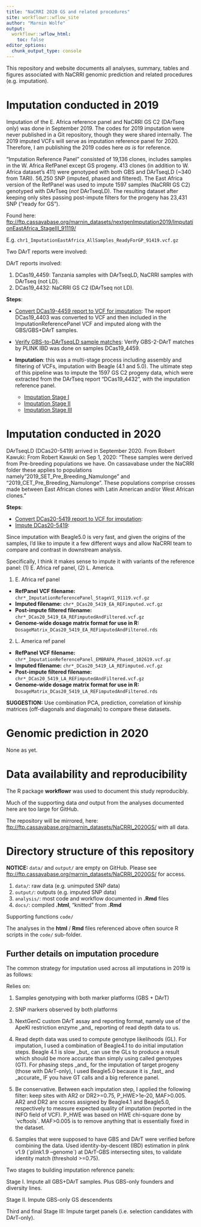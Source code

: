 ```yaml
---
title: "NaCRRI 2020 GS and related procedures"
site: workflowr::wflow_site
author: "Marnin Wolfe"
output:
  workflowr::wflow_html:
    toc: false
editor_options:
  chunk_output_type: console
---
```


This repository and website documents all analyses, summary, tables and figures associated with NaCRRI genomic prediction and related procedures (e.g. imputation).

# Imputation conducted in 2019

Imputation of the E. Africa reference panel and NaCRRI GS C2 (DArTseq only) was done in September 2019. The codes for 2019 imputation were never published in a Git repository, though they were shared internally. The 2019 imputed VCFs will serve as imputation reference panel for 2020. Therefore, I am publishing the 2019 codes here *as is* for reference.

"Imputation Reference Panel" consisted of 19,136 clones, includes samples in the W. Africa RefPanel except GS progeny. 413 clones (in addition to W. Africa dataset's 411) were genotyped with both GBS and DArTseqLD (\~340 from TARI). 56,250 SNP (imputed, phased and filtered). The East Africa version of the RefPanel was used to impute 1597 samples (NaCRRI GS C2) genotyped with DArTseq (*not* DArTseqLD). The resulting dataset after keeping only sites passing post-impute filters for the progeny has 23,431 SNP ("ready for GS").

Found here: <ftp://ftp.cassavabase.org/marnin_datasets/nextgenImputation2019/ImputationEastAfrica_StageIII_91119/>

E.g. `chr1_ImputationEastAfrica_AllSamples_ReadyForGP_91419.vcf.gz`

Two DArT reports were involved:

DArT reports involved:

1.  DCas19\_4459: Tanzania samples with DArTseqLD, NaCRRI samples with DArTseq (not LD).
2.  DCas19\_4432: NaCRRI GS C2 (DArTseq not LD).

**Steps**:

-   [Convert DCas19-4459 report to VCF for imputation](convertDArTseqLD_to_VCF_82719.html): The report DCas19\_4403 was converted to VCF and then included in the ImputationReferencePanel VCF and imputed along with the GBS/GBS+DArT samples.

-   [Verify GBS-to-DArTseqLD sample matches](Verify_gbs2dart_sampleMatches_82819.html): Verify GBS-2-DArT matches by PLINK IBD was done on samples DCas19\_4459.

-   **Imputation**: this was a multi-stage process including assembly and filtering of VCFs, imputation with Beagle (4.1 and 5.0). The ultimate step of this pipeline was to impute the 1597 GS C2 progeny data, which were extracted from the DArTseq report "DCas19\_4432", with the imputation reference panel.

    -   [Imputation Stage I](Imputation_EastAfrica_StageI_82819.html)
    -   [Imputation Stage II](Imputation_EastAfrica_StageII_91019.html)
    -   [Imputation Stage III](Imputation_EastAfrica_StageIII_91119.html)

# Imputation conducted in 2020

DArTseqLD (DCas20-5419) arrived in September 2020. From Robert Kawuki: From Robert Kawuki on Sep 1, 2020: "These samples were derived from Pre-breeding populations we have. On cassavabase under the NaCRRI folder these applies to populations namely "2019_SET_Pre_Breeding_Namulonge" and "2019_CET_Pre_Breeding_Namulonge". These populations comprise crosses made between East African clones with Latin American and/or West African clones."

**Steps**:

-   [Convert DCas20-5419 report to VCF for imputation](convertDCas20_5419_ToVCF.html):
-   [Impute DCas20-5419](ImputeDCas20_5419.html):

Since imputation with Beagle5.0 is very fast, and given the origins of the samples, I'd like to impute it a few different ways and allow NaCRRI team to compare and contrast in downstream analysis.

Specifically, I think it makes sense to impute it with variants of the reference panel: (1) E. Africa ref panel, (2) L. America.

1.  E. Africa ref panel

-   **RefPanel VCF filename:** `chr*_ImputationReferencePanel_StageVI_91119.vcf.gz`
-   **Imputed filename:** `chr*_DCas20_5419_EA_REFimputed.vcf.gz`
-   **Post-impute filtered filename:** `chr*_DCas20_5419_EA_REFimputedAndFiltered.vcf.gz`
-   **Genome-wide dosage matrix format for use in R:** `DosageMatrix_DCas20_5419_EA_REFimputedAndFiltered.rds`


2.  L. America ref panel

-   **RefPanel VCF filename:** `chr*_ImputationReferencePanel_EMBRAPA_Phased_102619.vcf.gz`
-   **Imputed filename:** `chr*_DCas20_5419_LA_REFimputed.vcf.gz`
-   **Post-impute filtered filename:** `chr*_DCas20_5419_LA_REFimputedAndFiltered.vcf.gz`
-   **Genome-wide dosage matrix format for use in R:** `DosageMatrix_DCas20_5419_LA_REFimputedAndFiltered.rds`

**SUGGESTION:** Use combination PCA, prediction, correlation of kinship matrices (off-diagonals and diagonals) to compare these datasets.

# Genomic prediction in 2020

None as yet.

# Data availability and reproducibility

The R package **workflowr** was used to document this study reproducibly.

Much of the supporting data *and* output from the analyses documented here are too large for GitHub.

The repository will be mirrored, here: <ftp://ftp.cassavabase.org/marnin_datasets/NaCRRI_2020GS/> with all data.

# Directory structure of this repository

**NOTICE:** `data/` and `output/` are empty on GitHub. Please see <ftp://ftp.cassavabase.org/marnin_datasets/NaCRRI_2020GS/> for access.

1.  `data/`: raw data (e.g. unimputed SNP data)
2.  `output/`: outputs (e.g. imputed SNP data)
3.  `analysis/`: most code and workflow documented in **.Rmd** files
4.  `docs/`: compiled **.html**, "knitted" from **.Rmd**

Supporting functions `code/`

The analyses in the **html** / **Rmd** files referenced above often source R scripts in the `code/` sub-folder. 

## Further details on imputation procedure

The common strategy for imputation used across all imputations in 2019 is as follows:

Relies on:

1.  Samples genotyping with both marker platforms (GBS + DArT)

2.  SNP markers observed by both platforms

3.  NextGenC custom DArT assay and reporting format, namely use of the ApeKI restriction enzyme \_and\_ reporting of read depth data to us.

4.  Read depth data was used to compute genotype likelihoods (GL). For imputation, I used a combination of Beagle4.1 to do initial imputation steps. Beagle 4.1 is slow \_but\_ can use the GLs to produce a result which should be more accurate than simply using called genotypes (GT). For phasing steps \_and\_ for the imputation of target progeny (those with DArT-only), I used Beagle5.0 because it is \_fast\_ and \_accurate\_ IF you have GT calls and a big reference panel.

5.  Be conservative. Between each imputation step, I applied the following filter: keep sites with AR2 or DR2\>=0.75, P\_HWE\>1e-20, MAF\>0.005. AR2 and DR2 are scores assigned by Beagle4.1 and Beagle5.0, respectively to measure expected quality of imputation (reported in the INFO field of VCF). P\_HWE was based on HWE chi-square done by \`vcftools\`. MAF\>0.005 is to remove anything that is essentially fixed in the dataset.

6.  Samples that were supposed to have GBS and DArT were verified before combining the data. Used identity-by-descent (IBD) estimation in plink v1.9 (\`plink1.9 --genome\`) at DArT-GBS intersecting sites, to validate identity match (threshold \>=0.75).

Two stages to building imputation reference panels:

Stage I. Impute all GBS+DArT samples. Plus GBS-only founders and diversity lines.

Stage II. Impute GBS-only GS descendents

Third and final Stage III: Impute target panels (i.e. selection candidates with DArT-only).
